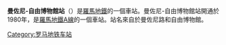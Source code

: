 {{Infobox station 
| name          = [[File:Logo_Metropolitane_Italia.svg|20px]]  Manzoni
| type          = '''Museo della Liberazione''' 
| style         = Rome Metro
| image         = Nuova stazione Manzoni con il nuovo convoglio della Linea A.jpg
| image_caption = 
| address       = 
| coordinates   = {{Coord|41|53|25|N|12|30|25|E|type:railwaystation_region:IT-RM|display=inline,title}}
| line          = <!-- line information is detailed under "services" -->
| other         = 
| structure     = 地下
| platform      = 
| depth         = 
| levels        = 
| tracks        = 2
| parking       = 
| bicycle       = 
| baggage_check = 
| opened        = 1980
| closed        =  
| rebuilt       = 
| electrified   = 
| ADA           = 
| code          = 
| owned         = 羅馬交通局
| zone          = 
| smartcardname =
| smartcardstatus =
| former        = 
| passengers    = 
| pass_year     = 
| pass_percent  = 
| pass_system   = 
| mpassengers   = 
| services      = 
| map_locator   = 
| web           = 
}}
'''曼佐尼-自由博物館站'''（{{lang-it|Manzoni - Museo della Liberazione}}）是[[羅馬地鐵|羅馬地鐵]]的一個車站。曼佐尼-自由博物館站開通於1980年，是[[羅馬地鐵A線|羅馬地鐵A線]]的一個車站。站名來自於曼佐尼路和自由博物館。
{{羅馬地鐵A線}}
[[Category:罗马地铁车站|Category:罗马地铁车站]]